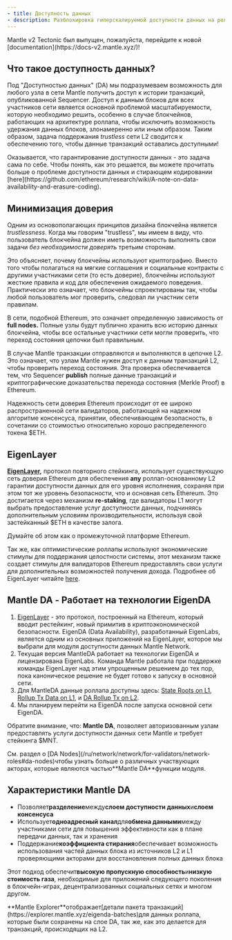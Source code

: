 ```yaml
---
- title: Доступность данных
- description: Разблокировка гиперскалируемой доступности данных на роллапе Layer 2
---
```


<Warning>
  Mantle v2 Tectonic был выпущен, пожалуйста, перейдите к новой [documentation](https://docs-v2.mantle.xyz/)!
</Warning>

## Что такое доступность данных?

Под "Доступностью данных" (DA) мы подразумеваем возможность для любого узла в сети Mantle получить доступ к истории транзакций, опубликованной Sequencer. Доступ к данным блоков для всех участников сети является основной проблемой масштабируемости, которую необходимо решить, особенно в случае блокчейнов, работающих на архитектуре роллапа, чтобы исключить возможность удержания данных блоков, злонамеренно или иным образом. Таким образом, задача поддержания *trustless* сети L2 сводится к обеспечению того, чтобы данные транзакций оставались доступными!

<Info>
  Оказывается, что гарантирование доступности данных - это задача сама по себе. Чтобы понять, как это решается, вы можете прочитать больше о проблеме доступности данных и стирающем кодировании [here](https://github.com/ethereum/research/wiki/A-note-on-data-availability-and-erasure-coding).
</Info>

## Минимизация доверия

Одним из основополагающих принципов дизайна блокчейна является *trustlessness*. Когда мы говорим "trustless", мы имеем в виду, что пользователь блокчейна должен иметь возможность выполнять свои задачи *без необходимости доверять* третьим сторонам.

Это объясняет, почему блокчейны используют криптографию. Вместо того чтобы полагаться на мягкие соглашения и социальные контракты с другими участниками сети (то есть доверие), блокчейны используют жесткие правила и код для обеспечения ожидаемого поведения. Практически это означает, что блокчейны спроектированы так, чтобы любой пользователь мог проверить, следовал ли участник сети правилам.

В сети, подобной Ethereum, это означает определенную зависимость от **full nodes.** Полные узлы будут публично хранить всю историю данных блокчейна, чтобы все остальные участники сети могли проверить, что переход состояния цепочки был правильным.

В случае Mantle транзакции отправляются и выполняются в цепочке L2. Это означает, что узлам Mantle нужен доступ к данным транзакций L2, чтобы проверить переход состояния. Эта проверка обеспечивается тем, что Sequencer **publish** полные данные транзакций и криптографические доказательства перехода состояния (Merkle Proof) в Ethereum.

Надежность сети доверия Ethereum происходит от ее широко распространенной сети валидаторов, работающей на надежном алгоритме консенсуса, принятии, обеспечивающем безопасность, в сочетании со стоимостью относительно хорошо распределенного токена \$ETH.

## EigenLayer

[**EigenLayer**](https://www.eigenlayer.com/)**,** протокол повторного стейкинга, использует существующую сеть доверия Ethereum для обеспечения **any** роллап-основанному L2 гарантии доступности данных для его уровня исполнения, сохраняя при этом тот же уровень безопасности, что и основная сеть Ethereum. Это достигается через механизм **re-staking**, где валидаторы L1 могут выбрать предоставление услуг доступности данных, подчиняясь дополнительным условиям производительности, используя свой застейканный \$ETH в качестве залога.

<Info>
  Думайте об этом как о промежуточной платформе Ethereum.
</Info>

Так же, как оптимистические роллапы используют экономические стимулы для поддержания целостности системы, этот механизм также создает стимулы для валидаторов Ethereum предоставлять свои услуги для дополнительных возможностей получения дохода. Подробнее об EigenLayer читайте [here](https://ethresear.ch/t/an-eigenlayer-centric-roadmap-or-cancel-sharding/14141#what-is-eigenlayer-1).

## Mantle DA - Работает на технологии EigenDA

1. [EigenLayer](https://www.eigenlayer.xyz/) - это протокол, построенный на Ethereum, который вводит рестейкинг, новый примитив в криптоэкономической безопасности. EigenDA (Data Availability), разработанный EigenLabs, является одним из основных приложений на EigenLayer, которое мы выбрали для модуля доступности данных Mantle Network.
2. Текущая версия MantleDA работает на технологии EigenDA и лицензирована EigenLabs. Команда Mantle работала при поддержке команды EigenLayer над этим упрощенным решением до тех пор, пока каноническое решение не будет готово к запуску в основной сети.
3. Для MantleDA данные роллапа доступны здесь: [State Roots on L1](https://etherscan.io/address/0x89E9D387555AF0cDE22cb98833Bae40d640AD7fa/advanced#internaltx), [Rollup Tx Data on L1](https://etherscan.io/address/0x291dc3819b863e19b0a9b9809F8025d2EB4aaE93), и [DA Rollup Tx on L2](https://explorer.mantle.xyz/eigenda-batches?batch_index=1196\&page_number=1\&page_size=50\&pages_limit=25).
4. Мы планируем перейти на EigenDA после запуска основной сети EigenDA.

Обратите внимание, что: **Mantle DA**, позволяет авторизованным узлам предоставлять услуги доступности данных сети Mantle и требует стейкинга \$MNT.

<Info>
  См. раздел о [DA Nodes](/ru/network/network/for-validators/network-roles#da-nodes)чтобы узнать больше о различных участвующих акторах, которые являются частью**Mantle DA**функции модуля.
</Info>

## Характеристики Mantle DA

* Позволяет**разделение**между**слоем доступности данных**и**слоем консенсуса**
* Использует**одноадресный канал**для**обмена данными**между участниками сети для повышения эффективности как в плане передачи данных, так и хранения
* Поддержание**коэффициента стирания**обеспечивает возможность использования частей данных блока из источников L2 и L1 проверяющими акторами для восстановления полных данных блока

Этот подход обеспечит**высокую пропускную способность**и**низкую стоимость газа**, необходимые для приложений следующего поколения в блокчейн-играх, децентрализованных социальных сетях и многом другом.

<Info>
  **Mantle Explorer**отображает[детали пакета транзакций](https://explorer.mantle.xyz/eigenda-batches)для данных роллапа, которые были сохранены на слое DA, так же, как это делается для транзакций, происходящих на L2.
</Info>
